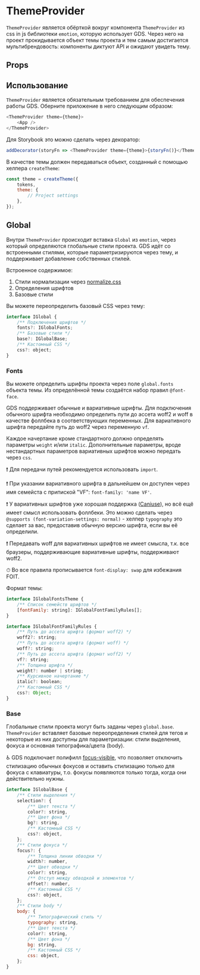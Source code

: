 
<Meta title="Components | ThemeProvider" component={ThemeProvider} />

# ThemeProvider

`ThemeProvider` является обёрткой вокруг компонента `ThemeProvider` из css in js библиотеки `emotion`, которую использует GDS. Через него на проект прокидывается объект темы проекта и тем самым достигается мультибрендовость: компоненты диктуют API и ожидают увидеть тему.

## Props

<Props of={ThemeProvider} />

## Использование

`ThemeProvider` является обязательным требованием для обеспечения работы GDS. Оберните приложение в него следующим образом:

```js
<ThemeProvider theme={theme}>
    <App />
</ThemeProvider>
```

Для Storybook это можно сделать через декоратор:

```js
addDecorator(storyFn => <ThemeProvider theme={theme}>{storyFn()}</ThemeProvider>);
```

В качестве темы должен передаваться объект, созданный с помощью хелпера `createTheme`:

```js
const theme = createTheme({
    tokens,
    theme: {
        // Project settings
    },
});
```

## Global

Внутри `ThemeProvider` происходит вставка `Global` из `emotion`, через который определяются глобальные стили проекта. GDS идёт со встроенными стилями, которые параметризируются через тему, и поддерживает добавление собственных стилей.

Встроенное содержимое:

1. Стили нормализации через [normalize.css](https://necolas.github.io/normalize.css/)
1. Определения шрифтов
1. Базовые стили

Вы можете переопределить базовый CSS через тему:

```js
interface IGlobal {
    /** Подключения шрифтов */
    fonts?: IGlobalFonts;
    /** Базовые стили */
    base?: IGlobalBase;
    /** Кастомный CSS */
    css?: object;
}
```

### Fonts

Вы можете определить шрифты проекта через поле `global.fonts` объекта темы. Из определённой темы создаётся набор правил `@font-face`.

GDS поддерживает обычные и вариативные шрифты. Для подключения обычного шрифта необходимо определить пути до ассета woff2 и woff в качестве фоллбека в соответствующих переменных. Для вариативного шрифта передайте путь до woff2 через переменную `vf`.

Каждое начертание кроме стандартного должно определять параметры `weight` и/или `italic`. Дополнительные параметры, вроде нестандартных параметров вариативных шрифтов можно передать через `css`.

❗️ Для передачи путей рекомендуется использовать `import`.

❗️ При указании вариативного шрифта в дальнейшем он доступен через имя семейста с припиской "VF": `font-family: 'name VF'`.

❗️ У вариативных шрифтов уже хорошая поддержка ([Caniuse](https://caniuse.com/#feat=variable-fonts)), но всё ещё имеет смысл использовать фоллбеки. Это можно сделать через `@supports (font-variation-settings: normal)` - хелпер `typography` это сделает за вас, предоставив обычную версию шрифта, если вы её определили.

❗️ Передавать woff для вариативных шрифтов не имеет смысла, т.к. все браузеры, поддерживающие вариативные шрифты, поддерживают woff2.

⏱ Во все правила прописывается `font-display: swap` для избежания FOIT.

Формат темы:

```js
interface IGlobalFontsTheme {
    /** Список семейств шрифтов */
    [fontFamily: string]: IGlobalFontFamilyRules[];
}

interface IGlobalFontFamilyRules {
    /** Путь до ассета шрифта (формат woff2) */
    woff2?: string;
    /** Путь до ассета шрифта (формат woff) */
    woff?: string;
    /** Путь до ассета шрифта (формат woff2) */
    vf?: string;
    /** Толщина шрифта */
    weight?: number | string;
    /** Курсивное начертание */
    italic?: boolean;
    /** Кастомный CSS */
    css?: Object;
}
```

### Base

Глобальные стили проекта могут быть заданы через `global.base`. `ThemeProvider` вставляет базовые переопределения стилей для тегов и некоторые из них доступны для параметризации: стили выделения, фокуса и основная типографика/цвета (body).

♿️ GDS подключает полифилл [focus-visible](https://github.com/WICG/focus-visible), что позволяет отключить стилизацию обычных фокусов и оставить стилизацию только для фокуса с клавиатуры, т.о. фокусы появляются только тогда, когда они действительно нужны.

```js
interface IGlobalBase {
    /** Стили выделения */
    selection?: {
        /** Цвет текста */
        color?: string,
        /** Цвет фона */
        bg?: string,
        /** Кастомный CSS */
        css?: object,
    };
    /** Стили фокуса */
    focus?: {
        /** Толщина линии обводки */
        width?: number,
        /** Цвет обводки */
        color?: string,
        /** Отступ между обводкой и элементов */
        offset?: number,
        /** Кастомный CSS */
        css?: object,
    };
    /** Стили body */
    body: {
        /** Типографический стиль */
        typography: string,
        /** Цвет текста */
        color?: string,
        /** Цвет фона */
        bg: string,
        /** Кастомный CSS */
        css: object,
    };
}
```
